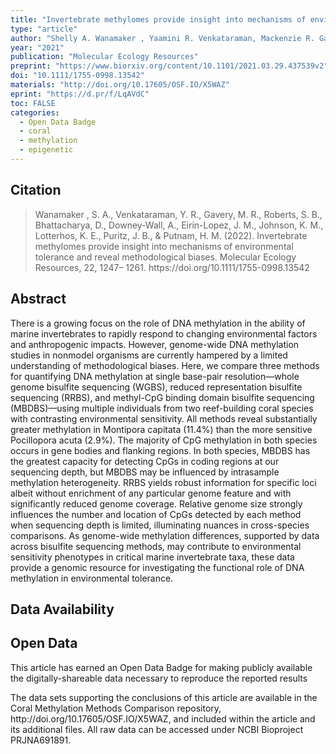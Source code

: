 ```yaml
---
title: "Invertebrate methylomes provide insight into mechanisms of environmental tolerance and reveal methodological biases"
type: "article"
author: "Shelly A. Wanamaker , Yaamini R. Venkataraman, Mackenzie R. Gavery, Steven B. Roberts, Debashish Bhattacharya, Alan Downey-Wall, Jose M. Eirin-Lopez, Kevin M. Johnson, Katie E. Lotterhos, Jonathan B. Puritz and Hollie M. Putnam"
year: "2021"
publication: "Molecular Ecology Resources"
preprint: "https://www.biorxiv.org/content/10.1101/2021.03.29.437539v2"
doi: "10.1111/1755-0998.13542"
materials: "http://doi.org/10.17605/OSF.IO/X5WAZ"
eprint: "https://d.pr/f/LqAVdC"
toc: FALSE
categories:
  - Open Data Badge
  - coral
  - methylation
  - epigenetic
---
```


## Citation

> Wanamaker , S. A., Venkataraman, Y. R., Gavery, M. R., Roberts, S. B., Bhattacharya, D., Downey-Wall, A., Eirin-Lopez, J. M., Johnson, K. M., Lotterhos, K. E., Puritz, J. B., & Putnam, H. M. (2022). Invertebrate methylomes provide insight into mechanisms of environmental tolerance and reveal methodological biases. Molecular Ecology Resources, 22, 1247-- 1261. https://doi.org/10.1111/1755-0998.13542

## Abstract

There is a growing focus on the role of DNA methylation in the ability of marine invertebrates to rapidly respond to changing environmental factors and anthropogenic impacts. However, genome-wide DNA methylation studies in nonmodel organisms are currently hampered by a limited understanding of methodological biases. Here, we compare three methods for quantifying DNA methylation at single base-pair resolution---whole genome bisulfite sequencing (WGBS), reduced representation bisulfite sequencing (RRBS), and methyl-CpG binding domain bisulfite sequencing (MBDBS)---using multiple individuals from two reef-building coral species with contrasting environmental sensitivity. All methods reveal substantially greater methylation in Montipora capitata (11.4%) than the more sensitive Pocillopora acuta (2.9%). The majority of CpG methylation in both species occurs in gene bodies and flanking regions. In both species, MBDBS has the greatest capacity for detecting CpGs in coding regions at our sequencing depth, but MBDBS may be influenced by intrasample methylation heterogeneity. RRBS yields robust information for specific loci albeit without enrichment of any particular genome feature and with significantly reduced genome coverage. Relative genome size strongly influences the number and location of CpGs detected by each method when sequencing depth is limited, illuminating nuances in cross-species comparisons. As genome-wide methylation differences, supported by data across bisulfite sequencing methods, may contribute to environmental sensitivity phenotypes in critical marine invertebrate taxa, these data provide a genomic resource for investigating the functional role of DNA methylation in environmental tolerance.

## Data Availability

::: callout-important
## Open Data

This article has earned an Open Data Badge for making publicly available the digitally-shareable data necessary to reproduce the reported results
:::

The data sets supporting the conclusions of this article are available in the Coral Methylation Methods Comparison repository, http://doi.org/10.17605/OSF.IO/X5WAZ, and included within the article and its additional files. All raw data can be accessed under NCBI Bioproject PRJNA691891.
